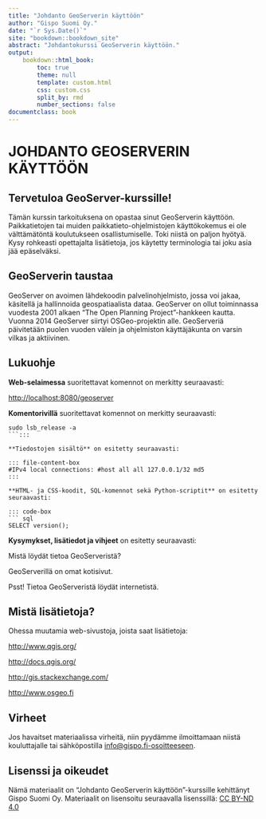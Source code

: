 ```yaml
---
title: "Johdanto GeoServerin käyttöön"
author: "Gispo Suomi Oy."
date: "`r Sys.Date()`"
site: "bookdown::bookdown_site"
abstract: "Johdantokurssi GeoServerin käyttöön."
output:
    bookdown::html_book:
        toc: true
        theme: null
        template: custom.html
        css: custom.css
        split_by: rmd
        number_sections: false
documentclass: book
---
```


# JOHDANTO GEOSERVERIN KÄYTTÖÖN

## Tervetuloa GeoServer-kurssille!
Tämän kurssin tarkoituksena on opastaa sinut GeoServerin käyttöön. Paikkatietojen tai muiden paikkatieto-ohjelmistojen käyttökokemus ei ole välttämätöntä koulutukseen osallistumisel­le. Toki niistä on paljon hyötyä. Kysy rohkeasti opettajalta lisätietoja, jos käytetty terminologia tai joku asia jää epäselväksi.

## GeoServerin taustaa
GeoServer on avoimen lähdekoodin palvelinohjelmisto, jossa voi jakaa, käsitellä ja hallinnoida geospatiaalista dataa. GeoServer on ollut toiminnassa vuodesta 2001 alkaen “The Open Planning Project”-hankkeen kautta. Vuonna 2014 GeoServer siirtyi OSGeo-projektin alle. GeoServeriä päivitetään puolen vuoden välein ja ohjelmiston käyttäjäkunta on varsin vilkas ja aktiivinen.


## Lukuohje

**Web-selaimessa** suoritettavat komennot on merkitty seuraavasti:

::: note-box
<http://localhost:8080/geoserver>
:::

**Komentorivillä** suoritettavat komennot on merkitty seuraavasti:

::: commandline-box
``` shell
sudo lsb_release -a
```:::

**Tiedostojen sisältö** on esitetty seuraavasti:

::: file-content-box
#IPv4 local connections: #host all all 127.0.0.1/32 md5
:::

**HTML- ja CSS-koodit, SQL-komennot sekä Python-scriptit** on esitetty seuraavasti:

::: code-box
``` sql
SELECT version();
```
:::

**Kysymykset, lisätiedot ja vihjeet** on esitetty seuraavasti:

::: hint-box
Mistä löydät tietoa GeoServeristä?

GeoServerillä on omat kotisivut.

Psst! Tietoa GeoServeristä löydät internetistä.
:::

## Mistä lisätietoja?

Ohessa muutamia web-sivustoja, joista saat lisätietoja:

::: note-box
<http://www.qgis.org/>
:::

::: note-box
<http://docs.qgis.org/>
:::

::: note-box
<http://gis.stackexchange.com/>
:::

::: note-box
<http://www.osgeo.fi>
:::

## Virheet

Jos havaitset materiaalissa virheitä, niin pyydämme ilmoittamaan niistä kouluttajalle tai sähköpostilla [info\@gispo.fi-osoitteeseen](mailto:info@gispo.fi-osoitteeseen){.email}.

## Lisenssi ja oikeudet

Nämä materiaalit on "Johdanto GeoServerin käyttöön"-kurssille kehittänyt Gispo Suomi Oy. Materiaalit on lisensoitu seuraavalla lisenssillä: [CC BY-ND 4.0](https://creativecommons.org/licenses/by-nd/4.0/)
